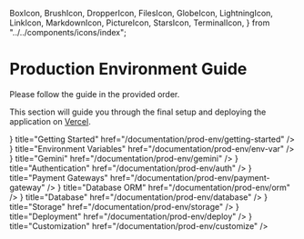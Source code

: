   BoxIcon,
  BrushIcon,
  DropperIcon,
  FilesIcon,
  GlobeIcon,
  LightningIcon,
  LinkIcon,
  MarkdownIcon,
  PictureIcon,
  StarsIcon,
  TerminalIcon,
} from "../../components/icons/index";

# Production Environment Guide

<Callout type="default">Please follow the guide in the provided order.</Callout>

This section will guide you through the final setup and deploying the application on [Vercel](https://vercel.com/).

<Cards>
  <Card
    icon={<FilesIcon />}
    title="Getting Started"
    href="/documentation/prod-env/getting-started"
  />
  <Card
    icon={<MarkdownIcon />}
    title="Environment Variables"
    href="/documentation/prod-env/env-var"
  />
  <Card
    icon={<StarsIcon />}
    title="Gemini"
    href="/documentation/prod-env/gemini"
  />
  <Card
    icon={<LinkIcon />}
    title="Authentication"
    href="/documentation/prod-env/auth"
  />
  <Card
    icon={<TerminalIcon />}
    title="Payment Gateways"
    href="/documentation/prod-env/payment-gateway"
  />
  <Card
    icon={<LightningIcon />}
    title="Database ORM"
    href="/documentation/prod-env/orm"
  />
  <Card
    icon={<GlobeIcon />}
    title="Database"
    href="/documentation/prod-env/database"
  />
  <Card
    icon={<DropperIcon />}
    title="Storage"
    href="/documentation/prod-env/storage"
  />
  <Card
    icon={<BoxIcon />}
    title="Deployment"
    href="/documentation/prod-env/deploy"
  />
  <Card
    icon={<BrushIcon />}
    title="Customization"
    href="/documentation/prod-env/customize"
  />
</Cards>
